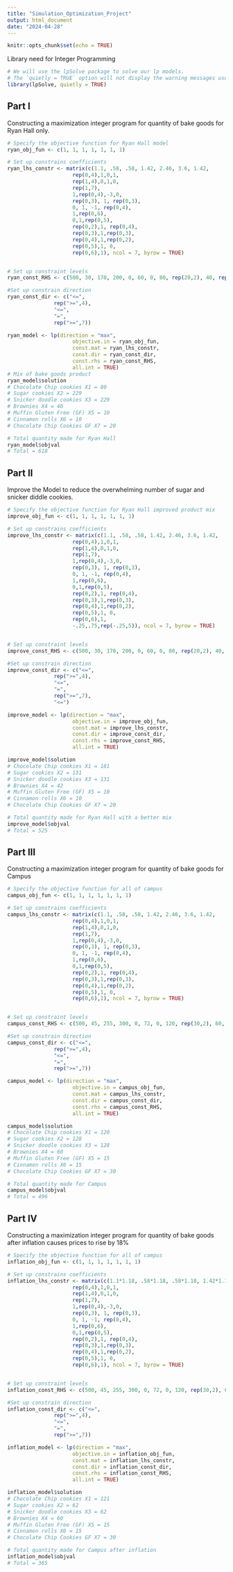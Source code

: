 ```yaml
---
title: "Simulation_Optimization_Project"
output: html_document
date: "2024-04-28"
---
```


```r
knitr::opts_chunk$set(echo = TRUE)
```

Library need for Integer Programming
```r
# We will use the lpSolve package to solve our lp models.
# The `quietly = TRUE` option will not display the warning messages usually 
library(lpSolve, quietly = TRUE)
```


## Part I
Constructing a maximization integer program for quantity of bake goods for 
Ryan Hall only.
```r
# Specify the objective function for Ryan Hall model
ryan_obj_fun <- c(1, 1, 1, 1, 1, 1, 1)

# Set up constrains coefficients
ryan_lhs_constr <- matrix(c(1.1, .58, .58, 1.42, 2.46, 3.6, 1.42,
                     rep(0,4),1,0,1,
                     rep(1,4),0,1,0,
                     rep(1,7),
                     1,rep(0,4),-3,0,
                     rep(0,3), 1, rep(0,3),
                     0, 1, -1, rep(0,4),
                     1,rep(0,6),
                     0,1,rep(0,5),
                     rep(0,2),1, rep(0,4),
                     rep(0,3),1,rep(0,3),
                     rep(0,4),1,rep(0,2),
                     rep(0,5),1, 0,
                     rep(0,6),1), ncol = 7, byrow = TRUE)


# Set up constraint levels
ryan_const_RHS <- c(500, 30, 170, 200, 0, 60, 0, 80, rep(20,2), 40, rep(10,2), 20)

#Set up constrain direction
ryan_const_dir <- c("<=", 
               rep(">=",4),
               "<=",
               "=",
               rep(">=",7))

ryan_model <- lp(direction = "max",
                     objective.in = ryan_obj_fun,
                     const.mat = ryan_lhs_constr,
                     const.dir = ryan_const_dir,
                     const.rhs = ryan_const_RHS,
                     all.int = TRUE)
# Mix of bake goods product
ryan_model$solution
# Chocolate Chip cookies X1 = 80
# Sugar cookies X2 = 229
# Snicker doodle cookies X3 = 229
# Brownies X4 = 40
# Muffin Gluten Free (GF) X5 = 10
# Cinnamon rolls X6 = 10
# Chocolate Chip Cookies GF X7 = 20

# Total quantity made for Ryan Hall
ryan_model$objval
# Total = 618
```

## Part II
Improve the Model to reduce the overwhelming number of sugar and snicker diddle 
cookies. 
```r

# Specify the objective function for Ryan Hall improved product mix
improve_obj_fun <- c(1, 1, 1, 1, 1, 1, 1)

# Set up constrains coefficients
improve_lhs_constr <- matrix(c(1.1, .58, .58, 1.42, 2.46, 3.6, 1.42,
                     rep(0,4),1,0,1,
                     rep(1,4),0,1,0,
                     rep(1,7),
                     1,rep(0,4),-3,0,
                     rep(0,3), 1, rep(0,3),
                     0, 1, -1, rep(0,4),
                     1,rep(0,6),
                     0,1,rep(0,5),
                     rep(0,2),1, rep(0,4),
                     rep(0,3),1,rep(0,3),
                     rep(0,4),1,rep(0,2),
                     rep(0,5),1, 0,
                     rep(0,6),1,
                     -.25,.75,rep(-.25,5)), ncol = 7, byrow = TRUE)


# Set up constraint levels
improve_const_RHS <- c(500, 30, 170, 200, 0, 60, 0, 80, rep(20,2), 40, rep(10,2), 20, 0)

#Set up constrain direction
improve_const_dir <- c("<=", 
               rep(">=",4),
               "<=",
               "=",
               rep(">=",7),
               "<=")

improve_model <- lp(direction = "max",
                     objective.in = improve_obj_fun,
                     const.mat = improve_lhs_constr,
                     const.dir = improve_const_dir,
                     const.rhs = improve_const_RHS,
                     all.int = TRUE)

improve_model$solution
# Chocolate Chip cookies X1 = 181
# Sugar cookies X2 = 131
# Snicker doodle cookies X3 = 131
# Brownies X4 = 42
# Muffin Gluten Free (GF) X5 = 10
# Cinnamon rolls X6 = 10
# Chocolate Chip Cookies GF X7 = 20

# Total quantity made for Ryan Hall with a better mix
improve_model$objval
# Total = 525
```


## Part III
Constructing a maximization integer program for quantity of bake goods 
for Campus
```r
# Specify the objective function for all of campus
campus_obj_fun <- c(1, 1, 1, 1, 1, 1, 1)

# Set up constrains coefficients
campus_lhs_constr <- matrix(c(1.1, .58, .58, 1.42, 2.46, 3.6, 1.42,
                     rep(0,4),1,0,1,
                     rep(1,4),0,1,0,
                     rep(1,7),
                     1,rep(0,4),-3,0,
                     rep(0,3), 1, rep(0,3),
                     0, 1, -1, rep(0,4),
                     1,rep(0,6),
                     0,1,rep(0,5),
                     rep(0,2),1, rep(0,4),
                     rep(0,3),1,rep(0,3),
                     rep(0,4),1,rep(0,2),
                     rep(0,5),1, 0,
                     rep(0,6),1), ncol = 7, byrow = TRUE)


# Set up constraint levels
campus_const_RHS <- c(500, 45, 255, 300, 0, 72, 0, 120, rep(30,2), 60, rep(15,2), 30)

#Set up constrain direction
campus_const_dir <- c("<=", 
               rep(">=",4),
               "<=",
               "=",
               rep(">=",7))

campus_model <- lp(direction = "max",
                     objective.in = campus_obj_fun,
                     const.mat = campus_lhs_constr,
                     const.dir = campus_const_dir,
                     const.rhs = campus_const_RHS,
                     all.int = TRUE)

campus_model$solution
# Chocolate Chip cookies X1 = 120
# Sugar cookies X2 = 128
# Snicker doodle cookies X3 = 128
# Brownies X4 = 60
# Muffin Gluten Free (GF) X5 = 15
# Cinnamon rolls X6 = 15
# Chocolate Chip Cookies GF X7 = 30

# Total quantity made for Campus
campus_model$objval
# Total = 496

```

## Part IV
Constructing a maximization integer program for quantity of bake goods after 
inflation causes prices to rise by 18%
```r
# Specify the objective function for all of campus
inflation_obj_fun <- c(1, 1, 1, 1, 1, 1, 1)

# Set up constrains coefficients
inflation_lhs_constr <- matrix(c(1.1*1.18, .58*1.18, .58*1.18, 1.42*1.18, 2.46*1.18, 3.6*1.18, 1.42*1.18,
                     rep(0,4),1,0,1,
                     rep(1,4),0,1,0,
                     rep(1,7),
                     1,rep(0,4),-3,0,
                     rep(0,3), 1, rep(0,3),
                     0, 1, -1, rep(0,4),
                     1,rep(0,6),
                     0,1,rep(0,5),
                     rep(0,2),1, rep(0,4),
                     rep(0,3),1,rep(0,3),
                     rep(0,4),1,rep(0,2),
                     rep(0,5),1, 0,
                     rep(0,6),1), ncol = 7, byrow = TRUE)


# Set up constraint levels
inflation_const_RHS <- c(500, 45, 255, 300, 0, 72, 0, 120, rep(30,2), 60, rep(15,2), 30)

#Set up constrain direction
inflation_const_dir <- c("<=", 
               rep(">=",4),
               "<=",
               "=",
               rep(">=",7))

inflation_model <- lp(direction = "max",
                     objective.in = inflation_obj_fun,
                     const.mat = inflation_lhs_constr,
                     const.dir = inflation_const_dir,
                     const.rhs = inflation_const_RHS,
                     all.int = TRUE)

inflation_model$solution
# Chocolate Chip cookies X1 = 121
# Sugar cookies X2 = 62
# Snicker doodle cookies X3 = 62
# Brownies X4 = 60
# Muffin Gluten Free (GF) X5 = 15
# Cinnamon rolls X6 = 15
# Chocolate Chip Cookies GF X7 = 30

# Total quantity made for Campus after inflation
inflation_model$objval
# Total = 365
```

